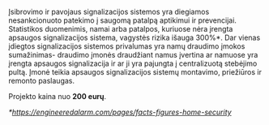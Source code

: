 
<PageBackground pageTitle="Apsaugos signalizacijos sistemos" wip colorOnly>

Įsibrovimo ir pavojaus signalizacijos sistemos yra diegiamos nesankcionuoto patekimo į saugomą
patalpą aptikimui ir prevencijai. Statistikos duomenimis, namai arba patalpos, kuriuose nėra įrengta
apsaugos signalizacijos sistema, vagystės rizika išauga 300%\*. Dar vienas įdiegtos signalizacijos
sistemos privalumas yra namų draudimo įmokos sumažinimas- draudimo įmonės draudžiant namus įvertina
ar namuose yra įrengta apsaugos signalizacija ir ar ji yra pajungta į centralizuotą stebėjimo pultą.
Įmonė teikia apsaugos signalizacijos sistemų montavimo, priežiūros ir remonto paslaugas.

Projekto kaina nuo **200 eurų**.

_\*https://engineeredalarm.com/pages/facts-figures-home-security_

</PageBackground>

